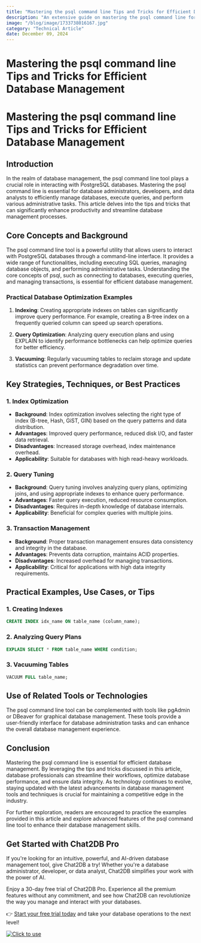 ```yaml
---
title: "Mastering the psql command line Tips and Tricks for Efficient Database Management"
description: "An extensive guide on mastering the psql command line for efficient database management, covering tips and tricks to enhance productivity."
image: "/blog/image/1733738016167.jpg"
category: "Technical Article"
date: December 09, 2024
---
```


# Mastering the psql command line Tips and Tricks for Efficient Database Management

# Mastering the psql command line Tips and Tricks for Efficient Database Management

## Introduction

In the realm of database management, the psql command line tool plays a crucial role in interacting with PostgreSQL databases. Mastering the psql command line is essential for database administrators, developers, and data analysts to efficiently manage databases, execute queries, and perform various administrative tasks. This article delves into the tips and tricks that can significantly enhance productivity and streamline database management processes.

## Core Concepts and Background

The psql command line tool is a powerful utility that allows users to interact with PostgreSQL databases through a command-line interface. It provides a wide range of functionalities, including executing SQL queries, managing database objects, and performing administrative tasks. Understanding the core concepts of psql, such as connecting to databases, executing queries, and managing transactions, is essential for efficient database management.

### Practical Database Optimization Examples

1. **Indexing**: Creating appropriate indexes on tables can significantly improve query performance. For example, creating a B-tree index on a frequently queried column can speed up search operations.

2. **Query Optimization**: Analyzing query execution plans and using EXPLAIN to identify performance bottlenecks can help optimize queries for better efficiency.

3. **Vacuuming**: Regularly vacuuming tables to reclaim storage and update statistics can prevent performance degradation over time.

## Key Strategies, Techniques, or Best Practices

### 1. Index Optimization

- **Background**: Index optimization involves selecting the right type of index (B-tree, Hash, GiST, GIN) based on the query patterns and data distribution.
- **Advantages**: Improved query performance, reduced disk I/O, and faster data retrieval.
- **Disadvantages**: Increased storage overhead, index maintenance overhead.
- **Applicability**: Suitable for databases with high read-heavy workloads.

### 2. Query Tuning

- **Background**: Query tuning involves analyzing query plans, optimizing joins, and using appropriate indexes to enhance query performance.
- **Advantages**: Faster query execution, reduced resource consumption.
- **Disadvantages**: Requires in-depth knowledge of database internals.
- **Applicability**: Beneficial for complex queries with multiple joins.

### 3. Transaction Management

- **Background**: Proper transaction management ensures data consistency and integrity in the database.
- **Advantages**: Prevents data corruption, maintains ACID properties.
- **Disadvantages**: Increased overhead for managing transactions.
- **Applicability**: Critical for applications with high data integrity requirements.

## Practical Examples, Use Cases, or Tips

### 1. Creating Indexes

```sql
CREATE INDEX idx_name ON table_name (column_name);
```

### 2. Analyzing Query Plans

```sql
EXPLAIN SELECT * FROM table_name WHERE condition;
```

### 3. Vacuuming Tables

```sql
VACUUM FULL table_name;
```

## Use of Related Tools or Technologies

The psql command line tool can be complemented with tools like pgAdmin or DBeaver for graphical database management. These tools provide a user-friendly interface for database administration tasks and can enhance the overall database management experience.

## Conclusion

Mastering the psql command line is essential for efficient database management. By leveraging the tips and tricks discussed in this article, database professionals can streamline their workflows, optimize database performance, and ensure data integrity. As technology continues to evolve, staying updated with the latest advancements in database management tools and techniques is crucial for maintaining a competitive edge in the industry.

For further exploration, readers are encouraged to practice the examples provided in this article and explore advanced features of the psql command line tool to enhance their database management skills.

## Get Started with Chat2DB Pro

If you're looking for an intuitive, powerful, and AI-driven database management tool, give Chat2DB a try! Whether you're a database administrator, developer, or data analyst, Chat2DB simplifies your work with the power of AI.

Enjoy a 30-day free trial of Chat2DB Pro. Experience all the premium features without any commitment, and see how Chat2DB can revolutionize the way you manage and interact with your databases.

👉 [Start your free trial today](https://chat2db.ai/pricing) and take your database operations to the next level!


[![Click to use](/image/blog/bg/chat2db.jpg)](https://chat2db.ai/)
